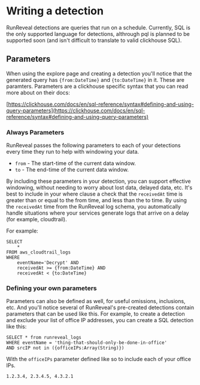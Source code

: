 # Writing a detection
RunReveal detections are queries that run on a schedule. Currently, SQL is the only supported
language for detections, althrough pql is planned to be supported soon (and isn't difficult
to translate to valid clickhouse SQL).

## Parameters
When using the explore page and creating a detection you'll notice that the generated query
has `{from:DateTime}` and `{to:DateTime}` in it. These are paramters. Parameters are a clickhouse
specific syntax that you can read more about on their docs:

[https://clickhouse.com/docs/en/sql-reference/syntax#defining-and-using-query-parameters](https://clickhouse.com/docs/en/sql-reference/syntax#defining-and-using-query-parameters)

### Always Parameters
RunReveal passes the following parameters to each of your detections every time they run to help with windowing your data.
 - `from` - The start-time of the current data window.
 - `to` - The end-time of the current data window.

 By including these parameters in your detection, you can support effective windowing, without needing to worry
 about lost data, delayed data, etc. It's best to include in your where clause a check that the `receivedAt` time
 is greater than or equal to the from time, and less than the to time. By using the `receivedAt` time
 from the RunReveal log schema, you automatically handle situations where your services generate logs that
 arrive on a delay (for example, cloudtrail).

For example:
```
SELECT 
    *
FROM aws_cloudtrail_logs
WHERE
    eventName='Decrypt' AND
    receivedAt >= {from:DateTime} AND
    receivedAt < {to:DateTime}
```

 ### Defining your own parameters
Parameters can also be defined as well, for useful omissions, inclusions, etc. And you'll notice several of RunReveal's
pre-created detections contain parameters that can be used like this. For example, to create a detection and exclude your
list of office IP addresses, you can create a SQL detection like this:
```
SELECT * from runreveal_logs
WHERE eventName = 'thing-that-should-only-be-done-in-office'
AND srcIP not in ({officeIPs:Array(String)})
```

With the `officeIPs` parameter defined like so to include each of your office IPs.
```
1.2.3.4, 2.3.4.5, 4.3.2.1
```



